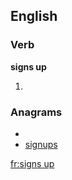 ==English==

===Verb===
'''signs up'''

# {{third-person singular of|[[sign up]]}}

===Anagrams===
* {{alphagram|ginpssu}}
* [[signups#English|signups]]

[[fr:signs up]]